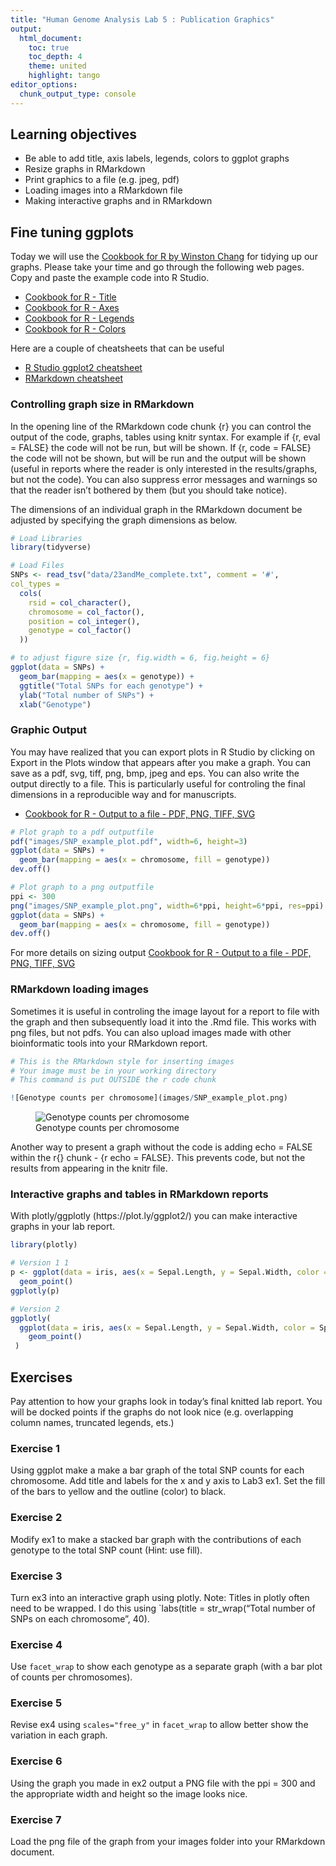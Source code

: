 ```yaml
---
title: "Human Genome Analysis Lab 5 : Publication Graphics"
output:
  html_document:
    toc: true
    toc_depth: 4
    theme: united
    highlight: tango
editor_options: 
  chunk_output_type: console
---
```


## Learning objectives

* Be able to add title, axis labels, legends, colors to ggplot graphs
* Resize graphs in RMarkdown
* Print graphics to a file (e.g. jpeg, pdf)
* Loading images into a RMarkdown file
* Making interactive graphs and in RMarkdown

## Fine tuning ggplots

Today we will use the <a href="http://www.cookbook-r.com/Graphs/">Cookbook for R by Winston Chang</a> for tidying up our graphs. Please take your time and go through the following web pages. Copy and paste the example code into R Studio. 

* <a href="http://www.cookbook-r.com/Graphs/Titles_(ggplot2)/">Cookbook for R - Title</a>
* <a href="http://www.cookbook-r.com/Graphs/Axes_(ggplot2)/">Cookbook for R - Axes</a>
* <a href="http://www.cookbook-r.com/Graphs/Legends_(ggplot2)/">Cookbook for R - Legends</a>
* <a href="http://www.cookbook-r.com/Graphs/Colors_(ggplot2)/">Cookbook for R - Colors</a>

Here are a couple of cheatsheets that can be useful

* <a href="http://www.rstudio.com/wp-content/uploads/2015/12/ggplot2-cheatsheet-2.0.pdf">R Studio ggplot2 cheatsheet</a>
* <a href="https://rstudio.com/wp-content/uploads/2016/03/rmarkdown-cheatsheet-2.0.pdf">RMarkdown cheatsheet</a>

### Controlling graph size in RMarkdown 

In the opening line of the RMarkdown code chunk {r} you can control the output of the code, graphs, tables using knitr syntax. For example if {r, eval = FALSE} the code will not be run, but will be shown. If {r, code = FALSE} the code will not be shown, but will be run and the output will be shown (useful in reports where the reader is only interested in the results/graphs, but not the code). You can also suppress error messages and warnings so that the reader isn't bothered by them (but you should take notice).

The dimensions of an individual graph in the RMarkdown document be adjusted by specifying the graph dimensions as below.

```r
# Load Libraries
library(tidyverse)
```

```r
# Load Files 
SNPs <- read_tsv("data/23andMe_complete.txt", comment = '#',
col_types = 
  cols(
    rsid = col_character(),
    chromosome = col_factor(),
    position = col_integer(),
    genotype = col_factor()
  ))
```

```r
# to adjust figure size {r, fig.width = 6, fig.height = 6}
ggplot(data = SNPs) + 
  geom_bar(mapping = aes(x = genotype)) + 
  ggtitle("Total SNPs for each genotype") +
  ylab("Total number of SNPs") +
  xlab("Genotype")
```

### Graphic Output

You may have realized that you can export plots in R Studio by clicking on Export in the Plots window that appears after you make a graph. You can save as a pdf, svg, tiff, png, bmp, jpeg and eps.  You can also write the output directly to a file. This is particularly useful for controling the final dimensions in a reproducible way and for manuscripts.

* <a href="http://www.cookbook-r.com/Graphs/Output_to_a_file/">Cookbook for R - Output to a file - PDF, PNG, TIFF, SVG </a>

```r
# Plot graph to a pdf outputfile
pdf("images/SNP_example_plot.pdf", width=6, height=3)
ggplot(data = SNPs) + 
  geom_bar(mapping = aes(x = chromosome, fill = genotype))
dev.off()
```

```r
# Plot graph to a png outputfile
ppi <- 300
png("images/SNP_example_plot.png", width=6*ppi, height=6*ppi, res=ppi)
ggplot(data = SNPs) + 
  geom_bar(mapping = aes(x = chromosome, fill = genotype))
dev.off()
```

For more details on sizing output <a href="http://www.cookbook-r.com/Graphs/Output_to_a_file/">Cookbook for R - Output to a file - PDF, PNG, TIFF, SVG </a>

### RMarkdown loading images

Sometimes it is useful in controling the image layout for a report to file with the graph and then subsequently load it into the .Rmd file. This works with png files, but not pdfs. You can also upload images made with other bioinformatic tools into your RMarkdown report.

```r
# This is the RMarkdown style for inserting images
# Your image must be in your working directory
# This command is put OUTSIDE the r code chunk

![Genotype counts per chromosome](images/SNP_example_plot.png) 
```

![Genotype counts per chromosome](images/SNP_example_plot.png) 

Another way to present a graph without the code is adding echo = FALSE within the r{} chunk - {r echo = FALSE}. This prevents code, but not the results from appearing in the knitr file.

### Interactive graphs and tables in RMarkdown reports

With plotly/ggplotly (https://plot.ly/ggplot2/) you can make interactive graphs in your lab report.

```r
library(plotly)
```


```r
# Version 1 1
p <- ggplot(data = iris, aes(x = Sepal.Length, y = Sepal.Width, color = Species)) + 
  geom_point()
ggplotly(p)
```


```r
# Version 2
ggplotly(
  ggplot(data = iris, aes(x = Sepal.Length, y = Sepal.Width, color = Species)) + 
    geom_point()
 )
```

## Exercises

Pay attention to how your graphs look in today's final knitted lab report. You will be docked points if the graphs do not look nice (e.g. overlapping column names, truncated legends, ets.)

### Exercise 1

Using ggplot make a make a bar graph of the total SNP counts for each chromosome. Add title and labels for the x and y axis to Lab3 ex1. Set the fill of the bars to yellow and the outline (color) to black.

### Exercise 2

Modify ex1 to make a stacked bar graph with the contributions of each genotype to the total SNP count (Hint: use fill).

### Exercise 3

Turn ex3 into an interactive graph using plotly. Note: Titles in plotly often need to be wrapped. I do this using `labs(title = str_wrap("Total number of SNPs on each chromosome", 40).

### Exercise 4

Use `facet_wrap` to show each genotype as a separate graph (with a bar plot of counts per chromosomes). 

### Exercise 5

Revise ex4 using `scales="free_y"` in `facet_wrap` to allow better show the variation in each graph.

### Exercise 6

Using the graph you made in ex2 output a PNG file with the ppi = 300 and the appropriate width and height so the image looks nice.

### Exercise 7

Load the png file of the graph from your images folder into your RMarkdown document.


